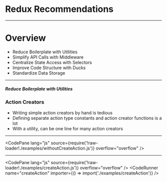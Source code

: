 
<ReduxLogo />

# Redux Recommendations

---

# Overview

- Reduce Boilerplate with Utilities
- Simplify API Calls with Middleware
- Centralize State Access with Selectors
- Improve Code Structure with Ducks
- Standardize Data Storage

---

##### Reduce Boilerplate with Utilities
### Action Creators

- Writing simple action creators by hand is tedious
- Defining separate action type constants and action creator functions is a lot
- With a utility, can be one line for many action creators

---

<CodePane
  lang="js"
  source={require('!raw-loader!./examples/withoutCreateAction.js')}
  overflow="overflow"
/>

---

<CodePane
  lang="js"
  source={require('!raw-loader!./examples/createAction.js')}
  overflow="overflow"
/>
<CodeRunner name="createAction" importer={() => import('./examples/createAction')} />